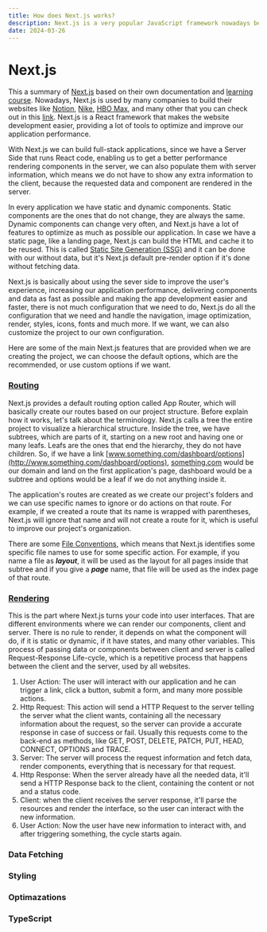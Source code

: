 ```yaml
---
title: How does Next.js works?
description: Next.js is a very popular JavaScript framework nowadays because it uses Server-Side Render components.
date: 2024-03-26
---
```



# Next.js

This a summary of [Next.js](https://nextjs.org/) based on their own documentation and [learning course](https://nextjs.org/learn/dashboard-app/getting-started). Nowadays, Next.js is used by many companies to build their websites like [Notion](https://www.notion.so/pt-br), [Nike](https://www.nike.com/help), [HBO Max](https://www.hbomax.com/pt/pt), and many other that you can check out in this [link](https://nextjs.org/showcase). Next.js is a React framework that makes the website development easier, providing a lot of tools to optimize and improve our application performance.

With Next.js we can build full-stack applications, since we have a Server Side that runs React code, enabling us to get a better performance rendering components in the server, we can also populate them with server information, which means we do not have to show any extra information to the client, because the requested data and component are rendered in the server.

In every application we have static and dynamic components. Static components are the ones that do not change, they are always the same. Dynamic components can change very often, and Next.js have a lot of features to optimize as much as possible our application. In case we have a static page, like a landing page, Next.js can build the HTML and cache it to be reused. This is called [Static Site Generation (SSG)](https://nextjs.org/docs/pages/building-your-application/rendering/static-site-generation) and it can be done with our without data, but it's Next.js default pre-render option if it's done without fetching data.

Next.js is basically about using the sever side to improve the user's experience, increasing our application performance, delivering components and data as fast as possible and making the app development easier and faster, there is not much configuration that we need to do, Next.js do all the configuration that we need and handle the navigation, image optimization, render, styles, icons, fonts and much more. If we want, we can also customize the project to our own configuration.

Here are some of the main Next.js features that are provided when we are creating the project, we can choose the default options, which are the recommended, or use custom options if we want.

### **[Routing](https://nextjs.org/docs/app/building-your-application/routing)**

Next.js provides a default routing option called App Router, which will basically create our routes based on our project structure. Before explain how it works, let's talk about the terminology. Next.js calls a tree the entire project to visualize a hierarchical structure. Inside the tree, we have subtrees, which are parts of it, starting on a new root and having one or many leafs. Leafs are the ones that end the hierarchy, they do not have children. So, if we have a link [www.something.com/dashboard/options](http://www.something.com/dashboard/options), [something.com](http://something.com/) would be our domain and land on the first application's page, dashboard would be a subtree and options would be a leaf if we do not anything inside it.

The application's routes are created as we create our project's folders and we can use specific names to ignore or do actions on that route. For example, if we created a route that its name is wrapped with parentheses, Next.js will ignore that name and will not create a route for it, which is useful to improve our project's organization.

There are some [File Conventions](https://nextjs.org/docs/app/building-your-application/routing#file-conventions), which means that Next.js identifies some specific file names to use for some specific action. For example, if you name a file as ***layout***, it will be used as the layout for all pages inside that subtree and if you give a ***page*** name, that file will be used as the index page of that route.

### **[Rendering](https://nextjs.org/docs/app/building-your-application/rendering)**

This is the part where Next.js turns your code into user interfaces. That are different environments where we can render our components, client and server. There is no rule to render, it depends on what the component will do, if it is static or dynamic, if it have states, and many other variables. This process of passing data or components between client and server is called Request-Response Life-cycle, which is a repetitive process that happens between the client and the server, used by all websites.

1. User Action: The user will interact with our application and he can trigger a link, click a button, submit a form, and many more possible actions.
2. Http Request: This action will send a HTTP Request to the server telling the server what the client wants, containing all the necessary information about the request, so the server can provide a accurate response in case of success or fail. Usually this requests come to the back-end as methods, like GET, POST, DELETE, PATCH, PUT, HEAD, CONNECT, OPTIONS and TRACE.
3. Server: The server will process the request information and fetch data, render components, everything that is necessary for that request.
4. Http Response: When the server already have all the needed data, it'll send a HTTP Response back to the client, containing the content or not and a status code.
5. Client: when the client receives the server response, it'll parse the resources and render the interface, so the user can interact with the new information.
6. User Action: Now the user have new information to interact with, and after triggering something, the cycle starts again.

### **Data Fetching**

### **Styling**

### **Optimazations**

### **TypeScript**